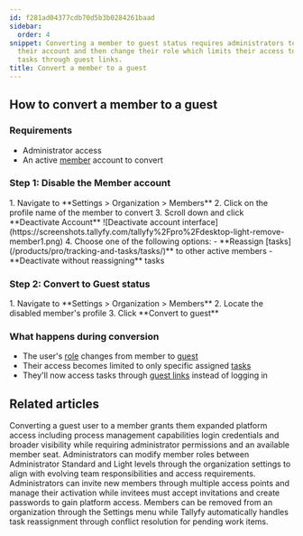 ```yaml
---
id: f281ad04377cdb70d5b3b0284261baad
sidebar:
  order: 4
snippet: Converting a member to guest status requires administrators to first deactivate
  their account and then change their role which limits their access to only assigned
  tasks through guest links.
title: Convert a member to a guest
---
```



## How to convert a member to a guest

### Requirements
- Administrator access
- An active [member](/products/pro/documenting/members/) account to convert

### Step 1: Disable the Member account

<Steps>
1. Navigate to **Settings > Organization > Members**
2. Click on the profile name of the member to convert
3. Scroll down and click **Deactivate Account**
   ![Deactivate account interface](https://screenshots.tallyfy.com/tallyfy%2Fpro%2Fdesktop-light-remove-member1.png)
4. Choose one of the following options:
   - **Reassign [tasks](/products/pro/tracking-and-tasks/tasks/)** to other active members
   - **Deactivate without reassigning** tasks
</Steps>

### Step 2: Convert to Guest status

<Steps>
1. Navigate to **Settings > Organization > Members**
2. Locate the disabled member's profile
3. Click **Convert to guest**
</Steps>

### What happens during conversion
- The user's [role](/products/pro/documenting/members/how-do-i-manage-member-permissions-in-tallyfy/) changes from member to [guest](/products/pro/documenting/guests/)
- Their access becomes limited to only specific assigned [tasks](/products/pro/tracking-and-tasks/tasks/)
- They'll now access tasks through [guest links](/products/pro/documenting/guests/how-to-find-a-guest-task-link-in-tallyfy/) instead of logging in


## Related articles
<CardGrid>
<LinkTitleCard header="<b>Guests > Convert a guest into a member</b>" href="/products/pro/documenting/guests/convert_guest_into_member/" > Converting a guest user to a member grants them expanded platform access including process management capabilities login credentials and broader visibility while requiring administrator permissions and an available member seat. </LinkTitleCard>
<LinkTitleCard header="<b>Members > Change the role of a member</b>" href="/products/pro/documenting/members/how-can-i-change-a-members-role-in-tallyfy/" > Administrators can modify member roles between Administrator Standard and Light levels through the organization settings to align with evolving team responsibilities and access requirements. </LinkTitleCard>
<LinkTitleCard header="<b>Members > Invite and activate members</b>" href="/products/pro/documenting/members/how-to-invite-and-activate-members-on-tallyfy/" > Administrators can invite new members through multiple access points and manage their activation while invitees must accept invitations and create passwords to gain platform access. </LinkTitleCard>
<LinkTitleCard header="<b>Org Settings > Remove a member</b>" href="/products/pro/settings/org-settings/how-can-i-remove-a-member-from-my-tallyfy-organization/" > Members can be removed from an organization through the Settings menu while Tallyfy automatically handles task reassignment through conflict resolution for pending work items. </LinkTitleCard>
</CardGrid>